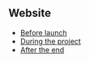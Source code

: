 {{CPW|CPIP|CPIP}}
==Website==
*[[Media:FlashCPIP_01.swf|Before launch]]
*[[Media:FlashCPIP_02.swf|During the project]]
*[[Media:FlashGadget_door3.swf.swf|After the end]]

